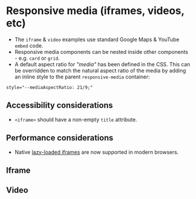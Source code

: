 
# Responsive media (iframes, videos, etc)
- The `iframe` & `video` examples use standard Google Maps & YouTube `embed` code.
- Responsive media components can be nested inside other components - e.g. `card` or `grid`.
- A default aspect ratio for *"media"* has been defined in the CSS. This can be overridden to match the natural aspect ratio of the media by adding an inline style to the parent `responsive-media` container:
```
style="--mediaAspectRatio: 21/9;"
```

## Accessibility considerations
- `<iframe>` should have a non-empty `title` attribute.

## Performance considerations
- Native [lazy-loaded iframes](https://web.dev/iframe-lazy-loading/) are now supported in modern browsers.

## Iframe
<Preview>
    <Story id="components-responsive-media--responsive-iframe" />
</Preview>

## Video
<Preview>
    <Story id="components-responsive-media--responsive-video" />
</Preview>
